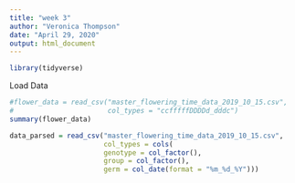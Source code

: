 ```yaml
---
title: "week 3"
author: "Veronica Thompson"
date: "April 29, 2020"
output: html_document
---
```


```r
library(tidyverse)
```

Load Data
```r
#flower_data = read_csv("master_flowering_time_data_2019_10_15.csv",
#                       col_types = "ccfffffDDDDd_dddc")
summary(flower_data)

data_parsed = read_csv("master_flowering_time_data_2019_10_15.csv", 
                       col_types = cols( 
                       genotype = col_factor(),
                       group = col_factor(), 
                       germ = col_date(format = "%m_%d_%Y")))
```

